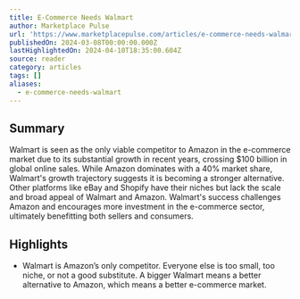 ```yaml
---
title: E-Commerce Needs Walmart
author: Marketplace Pulse
url: 'https://www.marketplacepulse.com/articles/e-commerce-needs-walmart'
publishedOn: 2024-03-08T00:00:00.000Z
lastHighlightedOn: 2024-04-10T18:35:00.604Z
source: reader
category: articles
tags: []
aliases:
  - e-commerce-needs-walmart
---
```

## Summary

Walmart is seen as the only viable competitor to Amazon in the e-commerce market due to its substantial growth in recent years, crossing $100 billion in global online sales. While Amazon dominates with a 40% market share, Walmart's growth trajectory suggests it is becoming a stronger alternative. Other platforms like eBay and Shopify have their niches but lack the scale and broad appeal of Walmart and Amazon. Walmart's success challenges Amazon and encourages more investment in the e-commerce sector, ultimately benefitting both sellers and consumers.

## Highlights
- Walmart is Amazon’s only competitor. Everyone else is too small, too niche, or not a good substitute. A bigger Walmart means a better alternative to Amazon, which means a better e-commerce market.
